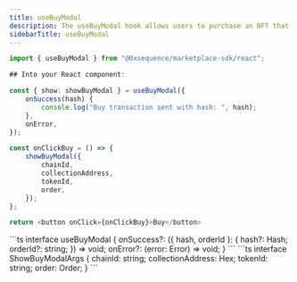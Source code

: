 ```yaml
---
title: useBuyModal
description: The useBuyModal hook allows users to purchase an NFT that is listed for sale on the Marketplace. It handles the buying process and transaction execution.
sidebarTitle: useBuyModal
---
```


```ts
import { useBuyModal } from "@0xsequence/marketplace-sdk/react";

## Into your React component:

const { show: showBuyModal } = useBuyModal({
	onSuccess(hash) {
		console.log("Buy transaction sent with hash: ", hash);
	},
	onError,
});

const onClickBuy = () => {
	showBuyModal({
		chainId,
		collectionAddress,
		tokenId,
		order,
	});
};

return <button onClick={onClickBuy}>Buy</button>
```

<ResponseField name="useBuyModal">
	<ResponseField name="* params"/>
  <Expandable>
		```ts
		interface useBuyModal {
			onSuccess?: ({ hash, orderId }: {
					hash?: Hash;
					orderId?: string;
			}) => void;
			onError?: (error: Error) => void;
		}
		```
  </Expandable>
	<ResponseField name="* return properties"/>
  <Expandable>
    <ResponseField name="show" type="(args: ShowBuyModalArgs) => void">
		```ts
		interface ShowBuyModalArgs {
			chainId: string;
			collectionAddress: Hex;
			tokenId: string;
			order: Order;
		}
		```
		</ResponseField>
    <ResponseField name="close" type="() => void"></ResponseField>
  </Expandable>
</ResponseField>